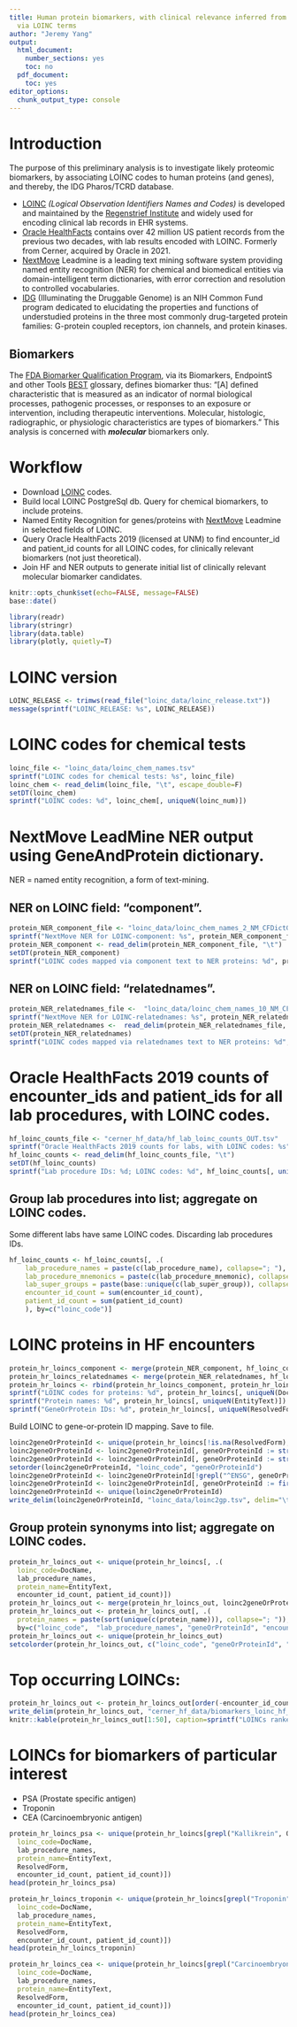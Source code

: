 ```yaml
---
title: Human protein biomarkers, with clinical relevance inferred from Oracle HealthFacts
  via LOINC terms
author: "Jeremy Yang"
output:
  html_document:
    number_sections: yes
    toc: no
  pdf_document:
    toc: yes
editor_options:
  chunk_output_type: console
---
```


# Introduction

The purpose of this preliminary analysis is to investigate likely proteomic
biomarkers, by associating LOINC codes to human proteins (and genes),
and thereby, the IDG Pharos/TCRD database.

* [LOINC](https://loinc.org/) _(Logical Observation Identifiers Names and Codes)_
is developed and maintained by the [Regenstrief Institute](https://www.regenstrief.org/)  and widely used for encoding clinical lab records in EHR systems.
* [Oracle HealthFacts](https://www.oracle.com/health/population-health/real-world-data/)
contains over 42 million US patient records from the previous two decades,
with lab results encoded with LOINC. Formerly from Cerner, acquired by Oracle in 2021.
* [NextMove](https://www.nextmovesoftware.com/) Leadmine is a leading
text mining software system providing named entity recognition (NER) for chemical
and biomedical entities via domain-intelligent term dictionaries, with error
correction and resolution to controlled vocabularies.
* [IDG](https://druggablegenome.net/) (Illuminating the Druggable Genome) is an
NIH Common Fund program dedicated to elucidating the properties and functions of
understudied proteins in the three most commonly drug-targeted protein families:
G-protein coupled receptors, ion channels, and protein kinases.

## Biomarkers

The [FDA Biomarker Qualification Program](https://www.fda.gov/drugs/biomarker-qualification-program/about-biomarkers-and-qualification), via its Biomarkers, EndpointS and other Tools [BEST](https://www.ncbi.nlm.nih.gov/books/NBK326791/) glossary, defines biomarker thus: "[A] defined characteristic that is measured as an indicator of normal biological processes, pathogenic processes, or responses to an exposure or intervention, including therapeutic interventions. Molecular, histologic, radiographic, or physiologic characteristics are types of biomarkers." This analysis is concerned with ___molecular___ biomarkers only.

# Workflow

* Download [LOINC](https://loinc.org/) codes.
* Build local LOINC PostgreSql db. Query for chemical biomarkers, to include proteins.
* Named Entity Recognition for genes/proteins with [NextMove](https://www.nextmovesoftware.com/) Leadmine in selected fields
of LOINC.
* Query Oracle HealthFacts 2019 (licensed at UNM) to find encounter_id and patient_id counts for all LOINC codes, for clinically relevant biomarkers (not just theoretical).
* Join HF and NER outputs to generate initial list of clinically relevant molecular biomarker candidates.

```r
knitr::opts_chunk$set(echo=FALSE, message=FALSE)
base::date()
```

```r
library(readr)
library(stringr)
library(data.table)
library(plotly, quietly=T)
```

# LOINC version

```r
LOINC_RELEASE <- trimws(read_file("loinc_data/loinc_release.txt"))
message(sprintf("LOINC_RELEASE: %s", LOINC_RELEASE))
```

# LOINC codes for chemical tests

```r
loinc_file <- "loinc_data/loinc_chem_names.tsv"
sprintf("LOINC codes for chemical tests: %s", loinc_file)
loinc_chem <- read_delim(loinc_file, "\t", escape_double=F)
setDT(loinc_chem)
sprintf("LOINC codes: %d", loinc_chem[, uniqueN(loinc_num)])
```

# NextMove LeadMine NER output using GeneAndProtein dictionary.

NER = named entity recognition, a form of text-mining.

## NER on LOINC field: "component".

```r
protein_NER_component_file <- "loinc_data/loinc_chem_names_2_NM_CFDictGeneAndProtein_leadmine.tsv"
sprintf("NextMove NER for LOINC-component: %s", protein_NER_component_file)
protein_NER_component <- read_delim(protein_NER_component_file, "\t")
setDT(protein_NER_component)
sprintf("LOINC codes mapped via component text to NER proteins: %d", protein_NER_component[, uniqueN(DocName)])
```

## NER on LOINC field: "relatednames".

```r
protein_NER_relatednames_file <-  "loinc_data/loinc_chem_names_10_NM_CFDictGeneAndProtein_leadmine.tsv"
sprintf("NextMove NER for LOINC-relatednames: %s", protein_NER_relatednames_file)
protein_NER_relatednames <-  read_delim(protein_NER_relatednames_file, "\t")
setDT(protein_NER_relatednames)
sprintf("LOINC codes mapped via relatednames text to NER proteins: %d", protein_NER_relatednames[, uniqueN(DocName)])
```

# Oracle HealthFacts 2019 counts of encounter\_ids and patient\_ids for all lab procedures, with LOINC codes.

```r
hf_loinc_counts_file <- "cerner_hf_data/hf_lab_loinc_counts_OUT.tsv"
sprintf("Oracle HealthFacts 2019 counts for labs, with LOINC codes: %s", hf_loinc_counts_file)
hf_loinc_counts <- read_delim(hf_loinc_counts_file, "\t")
setDT(hf_loinc_counts)
sprintf("Lab procedure IDs: %d; LOINC codes: %d", hf_loinc_counts[, uniqueN(lab_procedure_id)], hf_loinc_counts[, uniqueN(loinc_code)])
```

## Group lab procedures into list; aggregate on LOINC codes.

Some different labs have same LOINC codes. Discarding lab procedures IDs.

```r
hf_loinc_counts <- hf_loinc_counts[, .(
	lab_procedure_names = paste(c(lab_procedure_name), collapse="; "),
	lab_procedure_mnemonics = paste(c(lab_procedure_mnemonic), collapse="; "),
	lab_super_groups = paste(base::unique(c(lab_super_group)), collapse="; "),
	encounter_id_count = sum(encounter_id_count),
	patient_id_count = sum(patient_id_count)
	), by=c("loinc_code")]

```

# LOINC proteins in HF encounters

```r
protein_hr_loincs_component <- merge(protein_NER_component, hf_loinc_counts, by.x="DocName", by.y="loinc_code", all=F)
protein_hr_loincs_relatednames <- merge(protein_NER_relatednames, hf_loinc_counts, by.x="DocName", by.y="loinc_code", all=F)
protein_hr_loincs <- rbind(protein_hr_loincs_component, protein_hr_loincs_relatednames)
sprintf("LOINC codes for proteins: %d", protein_hr_loincs[, uniqueN(DocName)])
sprintf("Protein names: %d", protein_hr_loincs[, uniqueN(EntityText)])
sprintf("GeneOrProtein IDs: %d", protein_hr_loincs[, uniqueN(ResolvedForm)])
```

Build LOINC to gene-or-protein ID mapping. Save to file.

```r
loinc2geneOrProteinId <- unique(protein_hr_loincs[!is.na(ResolvedForm), .(loinc_code=DocName, geneOrProteinId = ResolvedForm)])
loinc2geneOrProteinId <- loinc2geneOrProteinId[, geneOrProteinId := str_replace(geneOrProteinId, "^(\\d+)$", "ENSG\\1")] #Need leading zeroes
loinc2geneOrProteinId <- loinc2geneOrProteinId[, geneOrProteinId := str_replace(geneOrProteinId, "^([A-Z]\\d+)$", "UNIPROT:\\1")]
setorder(loinc2geneOrProteinId, "loinc_code", "geneOrProteinId")
loinc2geneOrProteinId <- loinc2geneOrProteinId[!grepl("^ENSG", geneOrProteinId)] #For now ignore ENSGs.
loinc2geneOrProteinId <- loinc2geneOrProteinId[, geneOrProteinId := first(geneOrProteinId), by = c("loinc_code")]
loinc2geneOrProteinId <- unique(loinc2geneOrProteinId)
write_delim(loinc2geneOrProteinId, "loinc_data/loinc2gp.tsv", delim="\t")
```

## Group protein synonyms into list; aggregate on LOINC codes.

```r
protein_hr_loincs_out <- unique(protein_hr_loincs[, .(
  loinc_code=DocName, 
  lab_procedure_names, 
  protein_name=EntityText, 
  encounter_id_count, patient_id_count)])
protein_hr_loincs_out <- merge(protein_hr_loincs_out, loinc2geneOrProteinId, by="loinc_code", all=F)
protein_hr_loincs_out <- protein_hr_loincs_out[, .(
  protein_names = paste(sort(unique(c(protein_name))), collapse="; ")), 
  by=c("loinc_code",  "lab_procedure_names", "geneOrProteinId", "encounter_id_count", "patient_id_count")]
protein_hr_loincs_out <- unique(protein_hr_loincs_out)
setcolorder(protein_hr_loincs_out, c("loinc_code", "geneOrProteinId", "lab_procedure_names", "protein_names", "encounter_id_count", "patient_id_count"))
```

# Top occurring LOINCs:

```r
protein_hr_loincs_out <- protein_hr_loincs_out[order(-encounter_id_count)]
write_delim(protein_hr_loincs_out, "cerner_hf_data/biomarkers_loinc_hf_out.tsv", delim="\t")
knitr::kable(protein_hr_loincs_out[1:50], caption=sprintf("LOINCs ranked by occurence: %d LOINCs, %d geneOrProteinIds", protein_hr_loincs_out[, uniqueN(loinc_code)], protein_hr_loincs_out[, uniqueN(geneOrProteinId)]))
```

# LOINCs for biomarkers of particular interest

* PSA (Prostate specific antigen)
* Troponin
* CEA (Carcinoembryonic antigen)

```r
protein_hr_loincs_psa <- unique(protein_hr_loincs[grepl("Kallikrein", OriginalText, ignore.case=T), .(
  loinc_code=DocName, 
  lab_procedure_names, 
  protein_name=EntityText, 
  ResolvedForm,
  encounter_id_count, patient_id_count)])
head(protein_hr_loincs_psa)
```

```r
protein_hr_loincs_troponin <- unique(protein_hr_loincs[grepl("Troponin", OriginalText, ignore.case=T), .(
  loinc_code=DocName, 
  lab_procedure_names, 
  protein_name=EntityText, 
  ResolvedForm,
  encounter_id_count, patient_id_count)])
head(protein_hr_loincs_troponin)
```

```r
protein_hr_loincs_cea <- unique(protein_hr_loincs[grepl("Carcinoembryonic", lab_procedure_names, ignore.case=T), .(
  loinc_code=DocName, 
  lab_procedure_names, 
  protein_name=EntityText, 
  ResolvedForm,
  encounter_id_count, patient_id_count)])
head(protein_hr_loincs_cea)
```
